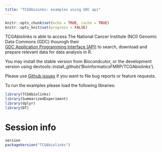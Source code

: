 ```yaml
---
title: "TCGAbioinks: examples using GDC api"
---
```


```r
knitr::opts_chunk$set(echo = TRUE, cache = TRUE)
knitr::opts_knit$set(progress = FALSE)
```


TCGAbiolinks is able to access The National Cancer Institute (NCI) Genomic Data Commons (GDC) thourogh their  
[GDC Application Programming Interface (API)](https://gdc.cancer.gov/developers/gdc-application-programming-interface-api) 
to search, download and prepare relevant data for data analysis in R. 

You may install the stable version from Biocondcutor, or the development version using devtools::install_github('BioinformaticsFMRP/TCGAbiolinks').

Please use [Github issues](https://github.com/BioinformaticsFMRP/TCGAbiolinks/issues) if you want to file bug reports or feature requests.

To run the examples please load the following libraries:
```r
library(TCGAbiolinks)
library(SummarizedExperiment)
library(dplyr)
library(DT)
```

# Session info
```r
version
packageVersion("TCGAbiolinks")
```
